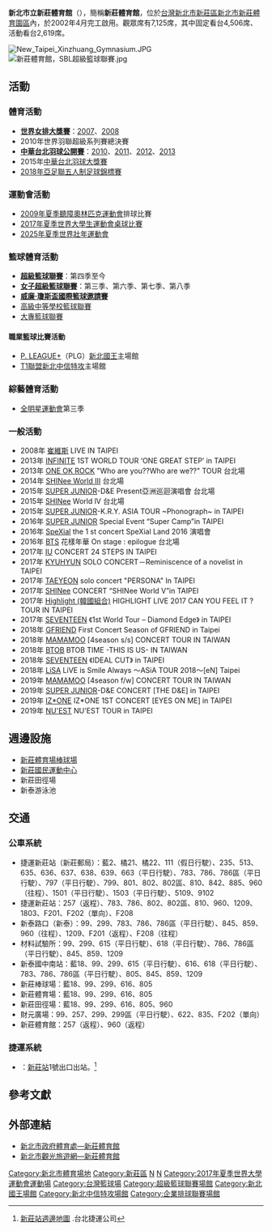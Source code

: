 {{Coord|25|02|25.8|N|121|27|07.2|E|region:ID_type:landmark|display=title}}
{{Infobox 體育場館
| 地图                = 
| 所在纬度            =
| 所在经度            =
| 地图描述            =
| 图钉描述            =
| 图钉描述位置        =
| stadium_name        = 新莊體育館<br>New Taipei Xinzhuang Gymnasium
| nick_name           =
| full_name           = 
| logo                =
| image               = 新莊體育館 New Taipei Xinzhunag Gymnasium.jpg
| location            = {{flagicon|TWN}} [[臺灣|臺灣]][[新北市|新北市]][[新莊區|新莊區]]中華路一段75號
| coordinates         = {{coord|25|02|25.8|N|121|27|07.2|E|region:TW_type:landmark}}
| broke_ground        = 
| built               =
| opened              = 2002年4月
| renovated           =
| expanded            =
| closed              =
| demolished          =
| owner               = [[新北市政府|新北市政府]]體育局
| operator            =
| surface             =
| architect           =宗邁建築師事務所<ref>{{Cite web |url=http://fca.com.tw/portfolio/hsinchuang-gymnasium/ |title=存档副本 |access-date=2022-03-31 |archive-date=2022-03-31 |archive-url=https://web.archive.org/web/20220331170745/http://fca.com.tw/portfolio/hsinchuang-gymnasium/ }}</ref>
| project_manager     =
| construction_cost   = 
| structural engineer =
| services engineer   =
| general_contractor  =
| main_contractors    =
| former_name         =
| tenants             = {{ubl|[[P._LEAGUE+|P. LEAGUE+]] [[新北國王|新北國王]]|[[T1聯盟|T1聯盟]] [[新北中信特攻|新北中信特攻]]}}
| seating_capacity    = 7,125人
}}
'''新北市立新莊體育館'''（{{lang-en|New Taipei Xinzhunag Gymnasium}}），簡稱'''新莊體育館'''，位於[[台灣|台灣]][[新北市|新北市]][[新莊區|新莊區]][[新北市新莊體育園區|新北市新莊體育園區]]內，於2002年4月完工啟用。觀眾席有7,125席，其中固定看台4,506席、活動看台2,619席。 

[[File:New_Taipei_Xinzhuang_Gymnasium.JPG|thumb]]
[[File:新莊體育館，SBL超級籃球聯賽.jpg|thumb]]

== 活動 ==
=== 體育活動 ===
<!-- 注释出：[[File:Taipei_2017_29th_Summer_Universiade.svg|thumb]]的乒乓球項目預計在此舉行]] -->
*'''[[世界女排大獎賽|世界女排大獎賽]]'''：[[2007年世界女排大獎賽|2007]]、[[2008年世界女排大獎賽|2008]]
*2010年世界羽聯超級系列賽總決賽
*'''[[中華台北羽球公開賽|中華台北羽球公開賽]]'''：[[2010年中華台北羽球公開賽|2010]]、[[2011年中華台北羽球公開賽|2011]]、[[2012年中華台北羽球公開賽|2012]]、[[2013年中華台北羽球公開賽|2013]]
*2015年[[中華台北羽球大獎賽|中華台北羽球大獎賽]]
*[[2018年亞足聯五人制足球錦標賽|2018年亞足聯五人制足球錦標賽]]

=== 運動會活動 ===
*[[2009年夏季聽障奧林匹克運動會|2009年夏季聽障奧林匹克運動會]]排球比賽
*[[2017年夏季世界大學生運動會桌球比賽|2017年夏季世界大學生運動會桌球比賽]]
*[[2025年夏季世界壯年運動會|2025年夏季世界壯年運動會]]

=== 籃球體育活動 ===
*'''[[超級籃球聯賽|超級籃球聯賽]]'''：第四季至今
*'''[[女子超級籃球聯賽|女子超級籃球聯賽]]'''：第三季、第六季、第七季、第八季
*'''[[威廉·瓊斯盃國際籃球邀請賽|威廉·瓊斯盃國際籃球邀請賽]]'''
*[[高級中等學校籃球聯賽|高級中等學校籃球聯賽]]
*[[大專籃球聯賽|大專籃球聯賽]]

==== 職業籃球比賽活動 ====
*[[P._LEAGUE+|P. LEAGUE+]]（PLG）[[新北國王|新北國王]]主場館
*[[T1聯盟|T1聯盟]][[新北中信特攻|新北中信特攻]]主場館

=== 綜藝體育活動 ===
*[[全明星運動會|全明星運動會]]第三季

=== 一般活動 ===
*2008年 [[崔維斯|崔維斯]] LIVE IN TAIPEI
*2013年 [[INFINITE|INFINITE]] 1ST WORLD TOUR ‘ONE GREAT STEP’ in TAIPEI
*2013年 [[ONE_OK_ROCK|ONE OK ROCK]] "Who are you??Who are we??" TOUR 台北場
*2014年 [[SHINee_World_III|SHINee World III]] 台北場
*2015年 [[Super_Junior|SUPER JUNIOR]]-D&E Present亞洲巡迴演唱會 台北場
*2015年 [[SHINee|SHINee]] World lV 台北場
*2015年 [[Super_Junior|SUPER JUNIOR]]-K.R.Y. ASIA TOUR ~Phonograph~ in TAIPEI
*2016年 [[Super_Junior|SUPER JUNIOR]] Special Event “Super Camp”in TAIPEI
*2016年 [[SpeXial|SpeXial]] the 1 st concert SpeXial Land 2016 演唱會
*2016年 [[防彈少年團|BTS]] 花樣年華 On stage : epilogue 台北場
*2017年 [[IU_(艺人)|IU]] CONCERT 24 STEPS IN TAIPEI
*2017年 [[圭賢|KYUHYUN]] SOLO CONCERT－Reminiscence of a novelist in TAIPEI
*2017年 [[太妍|TAEYEON]] solo concert "PERSONA" In TAIPEI
*2017年 [[SHINee|SHINee]] CONCERT “SHINee World V”in TAIPEI
*2017年 [[Highlight_(韓國組合)|Highlight (韓國組合)]] HIGHLIGHT LIVE 2017 CAN YOU FEEL IT ? TOUR IN TAIPEI
*2017年 [[Seventeen_(組合)|SEVENTEEN]] 《1st World Tour – Diamond Edge》 in TAIPEI
*2018年 [[GFRIEND|GFRIEND]]  First Concert Season of GFRIEND in Taipei
*2018年 [[MAMAMOO|MAMAMOO]] [4season s/s] CONCERT TOUR IN TAIWAN
*2018年 [[BTOB|BTOB]] BTOB TIME -THIS IS US- IN TAIWAN
*2018年 [[Seventeen_(組合)|SEVENTEEN]] 《IDEAL CUT》 in TAIPEI
*2018年 [[LiSA|LiSA]] LiVE is Smile Always ～ASiA TOUR 2018～[eN] Taipei
*2019年 [[MAMAMOO|MAMAMOO]] [4season f/w] CONCERT TOUR IN TAIWAN
*2019年 [[Super_Junior|SUPER JUNIOR]]-D&E CONCERT [THE D&E] in TAIPEI
*2019年 [[IZ*ONE|IZ*ONE]] IZ*ONE 1ST CONCERT [EYES ON ME] in TAIPEI
*2019年 [[NU'EST|NU'EST]] NU'EST TOUR <Segno> in TAIPEI

== 週邊設施 ==
*[[新莊體育場棒球場|新莊體育場棒球場]]
*[[新莊國民運動中心|新莊國民運動中心]]
*新莊田徑場
*新泰游泳池

== 交通 ==
=== 公車系統 === 
* 捷運新莊站（新莊郵局）：藍2、橘21、橘22、111（假日行駛）、235、513、635、636、637、638、639、663（平日行駛）、783、786、786區（平日行駛）、797（平日行駛）、799、801、802、802區、810、842、885、960（往程）、1501（平日行駛）、1503（平日行駛）、5109、9102
* 捷運新莊站：257（返程）、783、786、802、802區、810、960、1209、1803、F201、F202（單向）、F208
* 新泰路口（新泰）：99、299、783、786、786區（平日行駛）、845、859、960（往程）、1209、F201（返程）、F208（往程）
* 材料試驗所：99、299、615（平日行駛）、618（平日行駛）、786、786區（平日行駛）、845、859、1209
* 新泰國中南站：藍18、99、299、615（平日行駛）、616、618（平日行駛）、783、786、786區（平日行駛）、805、845、859、1209
* 新莊棒球場：藍18、99、299、616、805
* 新莊體育場：藍18、99、299、616、805
* 新莊田徑場：藍18、99、299、616、805、960
* 財元廣場：99、257、299、299區（平日行駛）、622、835、F202（單向）
* 新莊體育館：257（返程）、960（返程）

=== 捷運系統 ===
*{{中和新蘆線}}：[[新莊站|新莊站]]1號出口出站。<ref>[https://web.metro.taipei/img/ALL/Route2200/122.jpg 新莊站週邊地圖] {{Wayback|url=https://web.metro.taipei/img/ALL/Route2200/122.jpg |date=20210124153152 }}.台北捷運公司</ref>

== 參考文獻 ==
{{Reflist|2}}

== 外部連結 ==
{{commons category|Xinzhuang Gymnasium}}
* [https://www.t-sports.ntpc.gov.tw/home.jsp?id=9615710e2f9f8752 新北市政府體育處—新莊體育館] {{Wayback|url=https://www.t-sports.ntpc.gov.tw/home.jsp?id=9615710e2f9f8752 |date=20210315110223 }}
* [https://tour.ntpc.gov.tw/zh-tw/Attraction/Detail?wnd_id=60&id=110795 新北市觀光旅遊網—新莊體育館] {{Wayback|url=https://tour.ntpc.gov.tw/zh-tw/Attraction/Detail?wnd_id=60&id=110795 |date=20210124153149 }}

{{新北市體育}}
{{Navboxes|list=
{{新北國王}}
{{新北中信特攻}}
{{2017年夏季世界大學運動會}}
}}
{{Portal bar|臺北|體育|建築}}
[[Category:新北市體育場地|Category:新北市體育場地]]
[[Category:新莊區|Category:新莊區]]
[[Category:2004年完工體育場館|N]]
[[Category:2004年台灣建立|N]]
[[Category:2017年夏季世界大學運動會運動場|Category:2017年夏季世界大學運動會運動場]]
[[Category:台灣籃球場|Category:台灣籃球場]]
[[Category:超級籃球聯賽場館|Category:超級籃球聯賽場館]]
[[Category:新北國王場館|Category:新北國王場館]]
[[Category:新北中信特攻場館|Category:新北中信特攻場館]]
[[Category:企業排球聯賽場館|Category:企業排球聯賽場館]]